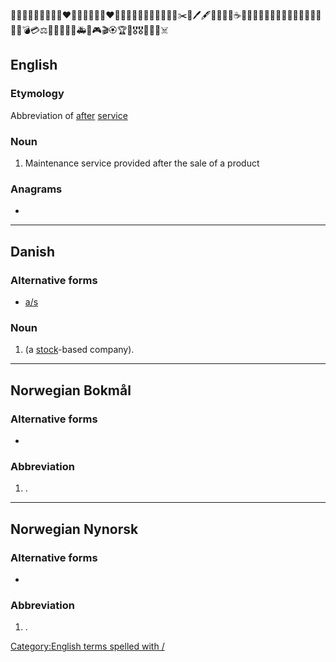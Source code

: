 {{also|Appendix:Variations of "as"}}🍫🍫🤗🍫🇨🇺😘🔗💙❤️🖤💛💚🖤💜💙❤️💙💙💙💙📕📒📒📓📔📗🔏✂️📏🖊🖋🍰🍭🍡🍦☕️🍪🍪🍮🍫🍩🥛🍧🎂🍭🍑🍉👡🛁🚽🛁🚽💣💳⚖️💎💈💈🚓🚐🚑🎲🎮🎬🏵🏆🥉🎖🎖💩💩💩☠️

==English==

===Etymology===
Abbreviation of [[after]] [[service]]

===Noun===
{{head|en|noun}}

# Maintenance service provided after the sale of a product

===Anagrams===
* {{anagrams|en|S&A|S. A.|S.A.|SA|Sa|s.a.}}

[[Category:English terms spelled with /]]

----

==Danish==

===Alternative forms===
* [[a/s]]

===Noun===
{{head|da|noun}}

# {{lb|da|legal}} {{abbreviation of|aktieselskab|lang=da|dot=}} (a [[stock]]-based company).

----

==Norwegian Bokmål==

===Alternative forms===
* {{l|nb|AS}}

===Abbreviation===
{{head|nb|abbreviation}}

# {{lb|nb|legal}} {{abbreviation of|aksjeselskap|lang=nb|nocap=1}}.

----

==Norwegian Nynorsk==

===Alternative forms===
* {{l|nn|AS}}

===Abbreviation===
{{head|nn|abbreviation}}

# {{lb|nn|legal}} {{abbreviation of|aksjeselskap|lang=nn|nocap=1}}.